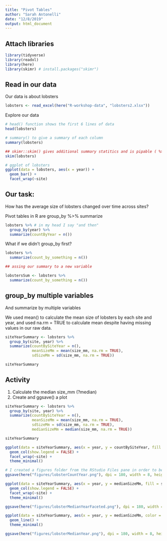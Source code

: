 ```yaml
---
title: "Pivot Tables"
author: "Sarah Antonelli"
date: "12/8/2019"
output: html_document
---
```


## Attach libraries

```r

library(tidyverse)
library(readxl)
library(here)
library(skimr) # install.packages("skimr")

```

## Read in our data

Our data is about lobsters

```r

lobsters <- read_excel(here("R-workshop-data", "lobsters2.xlsx"))

```

Explore our data

```r
# head() function shows the first 6 lines of data
head(lobsters)

# summary() to give a summary of each column
summary(lobsters)

## skimr::skim() gives additional summary statitics and is pipable ( %>% )
skim(lobsters)

# ggplot of lobsters
ggplot(data = lobsters, aes(x = year)) +
  geom_bar() +
  facet_wrap(~site)
```

## Our task:

How has the average size of lobsters changed over time across sites?

Pivot tables in R are group_by %>% summarize

```r

lobsters %>% # in my head I say "and then"
  group_by(year) %>% 
  summarize(countByYear = n())

```

What if we didn't group_by first?

```r

lobsters %>% 
  summarize(count_by_something = n())

## assing our summary to a new variable

lobstersSum <- lobsters %>% 
  summarize(count_by_something = n())

```

## group_by multiple variables

And summarize by multiple variables

We used mean() to calculate the mean size of lobsters by each site and year, and used na.rm = TRUE to calculate mean despite having missing values in our raw data.
```r

siteYearSummary <- lobsters %>% 
  group_by(site, year) %>% 
  summarize(countBySiteYear = n(),
            meanSizeMm = mean(size_mm, na.rm = TRUE),
            sdSizeMm = sd(size_mm, na.rm = TRUE))

siteYearSummary
```

## Activity

1. Calculate the median size_mm (?median)
2. Create and ggsave() a plot

```r

siteYearSummary <- lobsters %>% 
  group_by(site, year) %>% 
  summarize(countBySiteYear = n(),
            meanSizeMm = mean(size_mm, na.rm = TRUE),
            sdSizeMm = sd(size_mm, na.rm = TRUE),
            medianSizeMm = median(size_mm, na.rm = TRUE))

siteYearSummary

ggplot(data = siteYearSummary, aes(x = year, y = countBySiteYear, fill = site)) +
  geom_col(show.legend = FALSE) +
  facet_wrap(~site) +
  theme_minimal()

# I created a figures folder from the RStudio Files pane in order to be organized and for this code to run:
ggsave(here("figures/lobsterCountYear.png"), dpi = 180, width = 8, height = 7)

ggplot(data = siteYearSummary, aes(x = year, y = medianSizeMm, fill = site)) +
  geom_col(show.legend = FALSE) +
  facet_wrap(~site) +
  theme_minimal()

ggsave(here("figures/lobsterMedianYearFaceted.png"), dpi = 180, width = 8, height = 7)

ggplot(data = siteYearSummary, aes(x = year, y = medianSizeMm, color = site)) +
  geom_line() +
  theme_minimal()

ggsave(here("figures/lobsterMedianYear.png"), dpi = 180, width = 8, height = 7)

```
